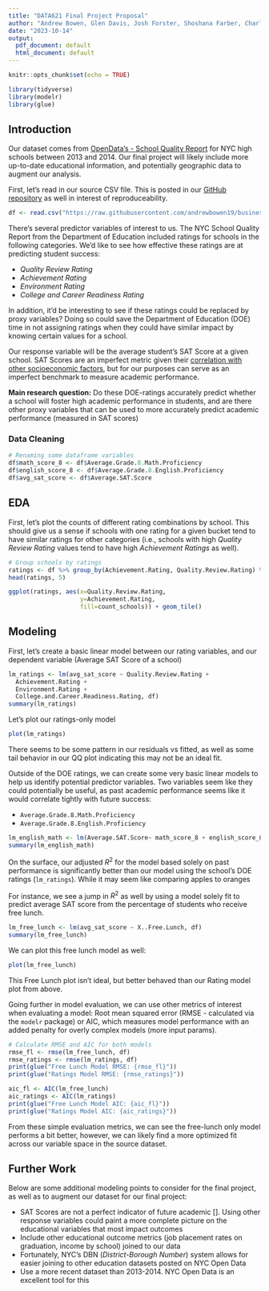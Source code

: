 ```yaml
---
title: "DATA621 Final Project Proposal"
author: "Andrew Bowen, Glen Davis, Josh Forster, Shoshana Farber, Charles Ugiagbe"
date: "2023-10-14"
output:
  pdf_document: default
  html_document: default
---
```


```r
knitr::opts_chunk$set(echo = TRUE)
```


```r
library(tidyverse)
library(modelr)
library(glue)
```


## Introduction

Our dataset comes from [OpenData's - School Quality Report](https://www.opendatanetwork.com/dataset/data.cityofnewyork.us/bm9v-cvch) for NYC high schools between 2013 and 2014. Our final project will likely include more up-to-date educational information, and potentially geographic data to augment our analysis.

First, let's read in our source CSV file. This is posted in our [GitHub repository](https://github.com/andrewbowen19/businessAnalyticsDataMiningDATA621/tree/abowen/dev/data) as well in interest of reproduceability.
```r
df <- read.csv("https://raw.githubusercontent.com/andrewbowen19/businessAnalyticsDataMiningDATA621/abowen/dev/data/2013_-_2014_School_Quality_Reports_Results_for_High_Schools_20231014.csv")
```

There's several predictor variables of interest to us. The NYC School Quality Report from the Department of Education included ratings for schools in the following categories. We'd like to see how effective these ratings are at predicting student success:

- *Quality Review Rating*
- *Achievement Rating*
- *Environment Rating*
- *College and Career Readiness Rating*

In addition, it'd be interesting to see if these ratings could be replaced by proxy variables? Doing so could save the Department of Education (DOE) time in not assigning ratings when they could have similar impact by knowing certain values for a school.

Our response variable will be the average student's SAT Score at a given school. SAT Scores are an imperfect metric given their [correlation with other socioeconomic factors](https://www.manhattanreview.com/sat-predictor-college-success/), but for our purposes can serve as an imperfect benchmark to measure academic performance.

**Main research question:** Do these DOE-ratings accurately predict whether a school will foster high academic performance in students, and are there other proxy variables that can be used to more accurately predict academic performance (measured in SAT scores)


### Data Cleaning
```r
# Renaming some dataframe variables
df$math_score_8 <- df$Average.Grade.8.Math.Proficiency
df$english_score_8 <- df$Average.Grade.8.English.Proficiency
df$avg_sat_score <- df$Average.SAT.Score
```



## EDA

First, let's plot the counts of different rating combinations by school. This should give us a sense if schools with one rating for a given bucket tend to have similar ratings for other categories (i.e., schools with high *Quality Review Rating* values tend to have high *Achievement Ratings* as well).
```r
# Group schools by ratings
ratings <- df %>% group_by(Achievement.Rating, Quality.Review.Rating) %>% summarise(count_schools=n())
head(ratings, 5)
```

```r
ggplot(ratings, aes(x=Quality.Review.Rating,
                    y=Achievement.Rating,
                    fill=count_schools)) + geom_tile()
```




## Modeling

First, let's create a basic linear model between our rating variables, and our dependent variable (Average SAT Score of a school)
```r
lm_ratings <- lm(avg_sat_score ~ Quality.Review.Rating + 
  Achievement.Rating +
  Environment.Rating + 
  College.and.Career.Readiness.Rating, df)
summary(lm_ratings)
```

Let's plot our ratings-only model

```r
plot(lm_ratings)
```

There seems to be some pattern in our residuals vs fitted, as well as some tail behavior in our QQ plot indicating this may not be an ideal fit.

Outside of the DOE ratings, we can create some very basic linear models to help us identify potential predictor variables. Two variables seem like they could potentially be useful, as past academic performance seems like it would correlate tightly with future success: 

- `Average.Grade.8.Math.Proficiency`
- `Average.Grade.8.English.Proficiency`

```r
lm_english_math <- lm(Average.SAT.Score~ math_score_8 + english_score_8, df)
summary(lm_english_math)
```

On the surface, our adjusted $R^2$ for the model based solely on past performance is significantly better than our model using the school's DOE ratings (`lm_ratings`). While it may seem like comparing apples to oranges


For instance, we see a jump in $R^2$ as well by using a model solely fit to predict average SAT score from the percentage of students who receive free lunch. 
```r
lm_free_lunch <- lm(avg_sat_score ~ X..Free.Lunch, df)
summary(lm_free_lunch)
```


We can plot this free lunch model as well:

```r
plot(lm_free_lunch)
```

This Free Lunch plot isn't ideal, but better behaved than our Rating model plot from above.

Going further in model evaluation, we can use other metrics of interest when evaluating a model: Root mean squared error (RMSE - calculated via the `modelr` package) or AIC, which measures model performance with an added penalty for overly complex models (more input params). 
```r
# Calculate RMSE and AIC for both models
rmse_fl <- rmse(lm_free_lunch, df)
rmse_ratings <- rmse(lm_ratings, df)
print(glue("Free Lunch Model RMSE: {rmse_fl}")) 
print(glue("Ratings Model RMSE: {rmse_ratings}")) 

aic_fl <- AIC(lm_free_lunch)
aic_ratings <- AIC(lm_ratings)
print(glue("Free Lunch Model AIC: {aic_fl}")) 
print(glue("Ratings Model AIC: {aic_ratings}")) 
```

From these simple evaluation metrics, we can see the free-lunch only model performs a bit better, however, we can likely find a more optimized fit across our variable space in the source dataset. 


## Further Work
Below are some additional modeling points to consider for the final project, as well as to augment our dataset for our final project:

- SAT Scores are not a perfect indicator of future academic [<Citation here>]. Using other response variables could paint a more complete picture on the educational variables that most impact outcomes
- Include other educational outcome metrics (job placement rates on graduation, income by school) joined to our data
- Fortunately, NYC's DBN (*District-Borough Number*) system allows for easier joining to other education datasets posted on NYC Open Data
- Use a more recent dataset than 2013-2014. NYC Open Data is an excellent tool for this



